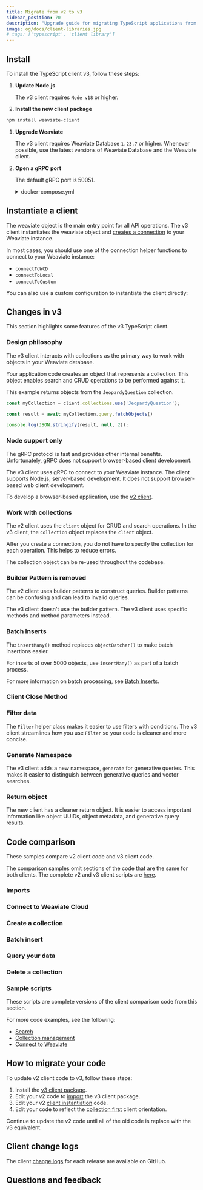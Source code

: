 ```yaml
---
title: Migrate from v2 to v3
sidebar_position: 70
description: "Upgrade guide for migrating TypeScript applications from v2 to current v3 client library version."
image: og/docs/client-libraries.jpg
# tags: ['typescript', 'client library']
---
```




<TSClientIntro />

## Install

To install the TypeScript client v3, follow these steps:

1. **Update Node.js**

   The v3 client requires `Node v18` or higher.

1. **Install the new client package**

  ```bash
  npm install weaviate-client
  ```

1. **Upgrade Weaviate**

   The v3 client requires Weaviate Database `1.23.7` or higher. Whenever possible, use the latest versions of Weaviate Database and the Weaviate client.

1. **Open a gRPC port**

   The default gRPC port is 50051.

    <details>
      <summary>docker-compose.yml</summary>

    To map the Weaviate gRPC port in your Docker container to a local port, add this code to your `docker-compose.yml` file:

    ```yaml
        ports:
        - 8080:8080
        - 50051:50051
    ```
    </details>

## Instantiate a client

The weaviate object is the main entry point for all API operations. The v3 client instantiates the weaviate object and [creates a connection](/weaviate/connections) to your Weaviate instance.

In most cases, you should use one of the connection helper functions to connect to your Weaviate instance:

- `connectToWCD`
- `connectToLocal`
- `connectToCustom`

You can also use a custom configuration to instantiate the client directly:

<Tabs groupId="connections">
<TabItem value="local" label="Local">
<FilteredTextBlock
  text={TSv3Additional}
  startMarker="// ConnectLocal"
  endMarker="// END ConnectLocal"
  language="js"
/>
</TabItem>
<TabItem value="wcd" label="Weaviate Cloud">
<FilteredTextBlock
  text={TSv3Additional}
  startMarker="// ConnectCloud"
  endMarker="// END ConnectCloud"
  language="js"
/>
</TabItem>
<TabItem value="custom" label="Custom">
<FilteredTextBlock
  text={TSv3Additional}
  startMarker="// ConnectCustom"
  endMarker="// END ConnectCustom"
  language="js"
/>
</TabItem>
</Tabs>

## Changes in v3

This section highlights some features of the v3 TypeScript client.

### Design philosophy

The v3 client interacts with collections as the primary way to work with objects in your Weaviate database.

Your application code creates an object that represents a collection. This object enables search and CRUD operations to be performed against it.

This example returns objects from the `JeopardyQuestion` collection.

```js
const myCollection = client.collections.use('JeopardyQuestion');

const result = await myCollection.query.fetchObjects()

console.log(JSON.stringify(result, null, 2));
```

### Node support only

The gRPC protocol is fast and provides other internal benefits. Unfortunately, gRPC does not support browser-based client development.

The v3 client uses gRPC to connect to your Weaviate instance. The client supports Node.js, server-based development. It does not support browser-based web client development.

To develop a browser-based application, use the [v2 client](/weaviate/client-libraries/typescript/typescript-v2).

### Work with collections

The v2 client uses the `client` object for CRUD and search operations. In the v3 client, the `collection` object replaces the `client` object.

After you create a connection, you do not have to specify the collection for each operation. This helps to reduce errors.

<Tabs groupId="collections">
<TabItem value="three" label="Client v3">
<FilteredTextBlock
  text={TSv3Additional}
  startMarker="// CollectionEx"
  endMarker="// END CollectionEx"
  language="js"
/>
</TabItem>
<TabItem value="two" label="Client v2">
<FilteredTextBlock
  text={TSv2Additional}
  startMarker="// CollectionEx"
  endMarker="// END CollectionEx"
  language="js"
/>
</TabItem>
</Tabs>

The collection object can be re-used throughout the codebase.

### Builder Pattern is removed

The v2 client uses builder patterns to construct queries. Builder patterns can be confusing and can lead to invalid queries.

The v3 client doesn't use the builder pattern. The v3 client uses specific methods and method parameters instead.

<Tabs groupId="builderEx">
<TabItem value="three" label="Client v3">
<FilteredTextBlock
  text={TSv3Additional}
  startMarker="// BuilderEx"
  endMarker="// END BuilderEx"
  language="js"
/>
</TabItem>
<TabItem value="two" label="Client v2">
<FilteredTextBlock
  text={TSv2Additional}
  startMarker="// BuilderEx"
  endMarker="// END BuilderEx"
  language="js"
/>
</TabItem>
</Tabs>

### Batch Inserts

The `insertMany()` method replaces `objectBatcher()` to make batch insertions easier.

For inserts of over 5000 objects, use `insertMany()` as part of a batch process.

For more information on batch processing, see [Batch Inserts](../../manage-objects/import.mdx).

<Tabs groupId="batchEx">
<TabItem value="three" label="Client v3">
<FilteredTextBlock
  text={TSv3Additional}
  startMarker="// BatchEx"
  endMarker="// END BatchEx"
  language="js"
/>
</TabItem>
<TabItem value="two" label="Client v2">
<FilteredTextBlock
  text={TSv2Additional}
  startMarker="// BatchEx"
  endMarker="// END BatchEx"
  language="js"
/>
</TabItem>
</Tabs>

### Client Close Method


<TSClientClose />

### Filter data

The `Filter` helper class makes it easier to use filters with conditions. The v3 client streamlines how you use `Filter` so your code is cleaner and more concise.

<Tabs groupId="filterDataEx">
<TabItem value="three" label="Client v3">
<FilteredTextBlock
  text={TSv3Additional}
  startMarker="// FilterDataEx"
  endMarker="// END FilterDataEx"
  language="js"
/>
</TabItem>
<TabItem value="two" label="Client v2">
<FilteredTextBlock
  text={TSv2Additional}
  startMarker="// FilterDataEx"
  endMarker="// END FilterDataEx"
  language="js"
/>
</TabItem>
</Tabs>

### Generate Namespace

The v3 client adds a new namespace, `generate` for generative queries. This makes it easier to distinguish between generative queries and vector searches.

<Tabs groupId="generateNameEx">
<TabItem value="three" label="Client v3">
<FilteredTextBlock
  text={TSv3Additional}
  startMarker="// GenerateNamespaceEx"
  endMarker="// END GenerateNamespaceEx"
  language="js"
/>
</TabItem>
<TabItem value="two" label="Client v2">
<FilteredTextBlock
  text={TSv2Additional}
  startMarker="// GenerateNamespaceEx"
  endMarker="// END GenerateNamespaceEx"
  language="js"
/>
</TabItem>
</Tabs>

### Return object

The new client has a cleaner return object. It is easier to access important information like object UUIDs, object metadata, and generative query results.

<Tabs groupId="returnObjEx">
<TabItem value="three" label="Client v3">
<FilteredTextBlock
  text={TSv3Additional}
  startMarker="// ReturnObjectEx"
  endMarker="// END ReturnObjectEx"
  language="js"
/>
</TabItem>
<TabItem value="two" label="Client v2">
<FilteredTextBlock
  text={TSv2Additional}
  startMarker="// ReturnObjectEx"
  endMarker="// END ReturnObjectEx"
  language="js"
/>
</TabItem>
</Tabs>

## Code comparison

These samples compare v2 client code and v3 client code.

The comparison samples omit sections of the code that are the same for both clients. The complete v2 and v3 client scripts are [here](#sample-scripts).

### Imports

<Tabs groupId="languages">
<TabItem value="jsv3" label="Client v3">
<FilteredTextBlock
  text={TSv3Code}
  startMarker="// Imports"
  endMarker="// END Imports"
  language="js"
/>
</TabItem>
<TabItem value="jsv2" label="Client v2">
<FilteredTextBlock
  text={TSv2Code}
  startMarker="// Imports"
  endMarker="// END Imports"
  language="js"
/>
</TabItem>
</Tabs>

### Connect to Weaviate Cloud

<Tabs groupId="languages">
<TabItem value="jsv3" label="Client v3">
<FilteredTextBlock
  text={TSv3Code}
  startMarker="// CreateClient"
  endMarker="// END CreateClient"
  language="js"
/>
</TabItem>
<TabItem value="jsv2" label="Client v2">
<FilteredTextBlock
  text={TSv2Code}
  startMarker="// CreateClient"
  endMarker="// END CreateClient"
  language="js"
/>
</TabItem>
</Tabs>

### Create a collection

<Tabs groupId="languages">
<TabItem value="jsv3" label="Client v3">
<FilteredTextBlock
  text={TSv3Code}
  startMarker="// CreateCollection"
  endMarker="// END CreateCollection"
  language="js"
/>
</TabItem>
<TabItem value="jsv2" label="Client v2">
<FilteredTextBlock
  text={TSv2Code}
  startMarker="// CreateCollection"
  endMarker="// END CreateCollection"
  language="js"
/>
</TabItem>
</Tabs>

### Batch insert

<Tabs groupId="languages">
<TabItem value="jsv3" label="Client v3">
<FilteredTextBlock
  text={TSv3Code}
  startMarker="// BatchInsert"
  endMarker="// END BatchInsert"
  language="js"
/>
</TabItem>
<TabItem value="jsv2" label="Client v2">
<FilteredTextBlock
  text={TSv2Code}
  startMarker="// BatchInsert"
  endMarker="// END BatchInsert"
  language="js"
/>
</TabItem>
</Tabs>

### Query your data

<Tabs groupId="languages">
<TabItem value="jsv3" label="Client v3">
<FilteredTextBlock
  text={TSv3Code}
  startMarker="// RunAQuery"
  endMarker="// END RunAQuery"
  language="js"
/>
</TabItem>
<TabItem value="jsv2" label="Client v2">
<FilteredTextBlock
  text={TSv2Code}
  startMarker="// RunAQuery"
  endMarker="// END RunAQuery"
  language="js"
/>
</TabItem>
</Tabs>

### Delete a collection


<Tabs groupId="languages">
<TabItem value="jsv3" label="Client v3">
<FilteredTextBlock
  text={TSv3Code}
  startMarker="// DeleteCollection"
  endMarker="// END DeleteCollection"
  language="js"
/>
</TabItem>
<TabItem value="jsv2" label="Client v2">
<FilteredTextBlock
  text={TSv2Code}
  startMarker="// DeleteCollection"
  endMarker="// END DeleteCollection"
  language="js"
/>
</TabItem>
</Tabs>

### Sample scripts

These scripts are complete versions of the client comparison code from this section.

<Tabs groupId="languages">
<TabItem value="jsv3" label="Client v3">
<FilteredTextBlock
  text={TSv3Code}
  startMarker="// CompleteScript"
  endMarker="// END CompleteScript"
  language="js"
/>
</TabItem>
<TabItem value="jsv2" label="Client v2">
<FilteredTextBlock
  text={TSv2Code}
  startMarker="// CompleteScript"
  endMarker="// END CompleteScript"
  language="js"
/>
</TabItem>
</Tabs>

For more code examples, see the following:

- [Search](/weaviate/search)
- [Collection management](/weaviate/manage-collections)
- [Connect to Weaviate](/weaviate/connections)

## How to migrate your code

To update v2 client code to v3, follow these steps:

1. Install the [v3 client package](https://www.npmjs.com/package/weaviate-client).
1. Edit your v2 code to [import](/weaviate/client-libraries/typescript#import-the-client) the v3 client package.
1. Edit your v2 [client instantiation](/weaviate/client-libraries/typescript) code.
1. Edit your code to reflect the [collection first](#design-philosophy) client orientation.

Continue to update the v2 code until all of the old code is replace with the v3 equivalent.

## Client change logs

The client [change logs](https://github.com/weaviate/typescript-client/releases) for each release are available on GitHub.

## Questions and feedback


<DocsFeedback/>
